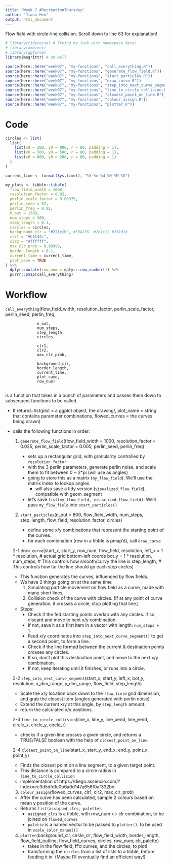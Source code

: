 ```yaml
---
title: "Week 7 #RecreationThursday"
author: "Jiwan Heo"
output: html_document
---
```


Flow field with circle-line collision. Scroll down to line 63 for explanation!

```r
# library(tidyverse) # Trying my luck with namespace here!
# library(ambient)
# library(ggforce)
library(magrittr) # oh well

source(here::here("week07", "my-functions", "call_everything.R"))
source(here::here("week07", "my-functions", "generate_flow_field.R"))
source(here::here("week07", "my-functions", "start_particles.R"))
source(here::here("week07", "my-functions", "draw_curve.R"))
source(here::here("week07", "my-functions", "step_into_next_curve_segment.R"))
source(here::here("week07", "my-functions", "line_to_circle_collision.R"))
source(here::here("week07", "my-functions", "closest_point_on_line.R"))
source(here::here("week07", "my-functions", "colour_assign.R"))
source(here::here("week07", "my-functions", "plotter.R"))
```

# Code
              
```r
circles <- list(
  list(
    list(x0 = 200, y0 = 800, r = 80, padding = 1),
    list(x0 = 500, y0 = 500, r = 80, padding = 1),
    list(x0 = 800, y0 = 200, r = 80, padding = 1)
  ) 
)
```

```r
current_time <- format(Sys.time(), "%Y-%m-%d_%H-%M-%S")

my_plots <- tibble::tibble(
  flow_field_width = 1000,
  resolution_factor = 0.02,
  perlin_scale_factor = 0.00375,
  perlin_seed = 52,
  perlin_freq = 0.01,
  n_out = 1500,
  num_steps = 300,
  step_length = 0.1,
  circles = circles,
  background_clr = "#221e1b", #554135  #2b1c12 #251d18
  clr1 = "#b3142c",
  clr2 = "#ffffff",
  max_clr_prob = 0.99999,
  border_length = 0.1,
  current_time = current_time,
  plot_save = TRUE
) %>%
  dplyr::mutate(row_num = dplyr::row_number()) %>% 
  purrr::pmap(call_everything)
```

# Workflow

`call_everything`(flow_field_width,
                  resolution_factor,
                  perlin_scale_factor,
                  perlin_seed,
                  perlin_freq, 
                  
                  n_out,
                  num_steps,
                  step_length,       
                  circles,
                  
                  clr1,
                  clr2,
                  max_clr_prob,
                  
                  background_clr,
                  border_length,          
                  current_time,
                  plot_save,
                  row_num)
                
is a function that takes in a bunch of parameters and passes them down to subsequent functions to be called. 

- It returns: list(plot = a ggplot object, the drawing!, 
                   plot_name = string that contains parameter combinations, 
                   flowed_curves = the curves being drawn)
                   
- calls the following functions in order:
    1. `generate_flow_field`(flow_field_width = 1000, 
                             resolution_factor = 0.025,
                             perlin_scale_factor = 0.005,
                             perlin_seed,
                             perlin_freq)
                           
        - sets up a rectangular grid, with granularity controlled by `resolution_factor`
        - with the 3 perlin parameters, generate perlin noise, and scale them to fit between 0 ~ 2*pi (will use as angles)
        - going to store this as a matrix (`my_flow_field`). We'll use the matrix index to lookup angles.
          - will also save a tidy version (`visualized_flow_field`), compatible with geom_segment 
        - let's save `list(my_flow_field, visualized_flow_field)`. We'll pass `my_flow_field` into `start_particles()`
      
    2. `start_particles`(n_out = 800,
                         flow_field_width,
                         num_steps,  
                         step_length,
                         flow_field,
                         resolution_factor,
                         circles)
                               
        - define some x/y combinations that represent the starting point of the curves.
        - for each combination (row in a tibble is pmap'd), call `draw_curve`
    
    2-1 `draw_curve`(start_x, 
                     start_y, 
                     row_num, 
                     flow_field, 
                     resolution, 
                     left_x     = 1 * resolution, # actual grid bottom-left coords
                     bot_y      = 1 * resolution,
                     num_steps,   # This controls how smooth/curvy the line is
                     step_length, # This controls how far the line should go each step
                     circles)
    - This function generates the curves, influenced by flow fields.
    - We have 2 things going on at the same time
      1. Simulating particle movement on flow field as a curve, made with many short lines,
      2. Collision check of the curve with circles. (If at any point of curve generation, it crosses a circle, stop plotting that line.)
      
    - Steps: 
      - Check if the fed starting points overlap with any circles. If so, discard and move to next x/y combination.
      - If not, save it as a first item in a vector with length: `num_steps + 1`. 
      - Feed x/y coordinates into `step_into_next_curve_segment()` to get a second point, to form a line. 
      - Check if the line formed between the current & destination points crosses any circles. 
      - If so, don't plot this destination point, and move to the next x/y combination.
      - If not, keep iterating until it finishes, or runs into a circle.
      
    2-2 `step_into_next_curve_segment`(start_x, 
                                       start_y,
                                       left_x,
                                       bot_y,
                                       resolution,
                                       x_dim_range,
                                       y_dim_range,
                                       flow_field,
                                       step_length)          
    - Scale the x/y location back down to the `flow_field` grid dimension, and grab the closest item (angles generated with perlin noise)
    - Extend the current x/y at this angle, by `step_length` amount. 
    - return the calculated x/y positions.
                               
    2-3 `line_to_circle_collision`(line_x, line_y, line_xend, line_yend,
                                   circle_x, circle_y, circle_r)    
    - checks if a given line crosses a given circle, and returns a TRUE/FALSE boolean with the help of `closest_point_on_line`.
    
    2-4 `closest_point_on_line`(start_x, start_y, end_x, end_y, 
                                point_x, point_y) 
    - Finds the closest point on a line segment, to a given target point.
    - This distance is compared to a circle radius in `line_to_circle_collision`
    - implementation of https://diego.assencio.com/?index=ec3d5dfdfc0b6a0d147a656f0af332bd
    
    3. `colour_assign`(flowed_curves,
                       clr1, 
                       clr2, 
                       max_clr_prob)
    
    - After the curve has been calculated, sample 2 colours based on mean y position of the curve.
    - Returns `list(assigned_clrs, palette)`. 
      - `assigned_clrs` is a tibble, with row_num <-> clr combination, to be joined on `flowed_curves`
      - `palette` is a named vector to be passed to `plotter()`, to be used in `scale_color_manual()`
                               
    4. `plotter`(background_clr,
                 circle_clr,
                 flow_field_width,
                 border_length,
                 flow_field_outline, 
                 flow_field_curves,
                 circles,
                 row_num,
                 clr_palette)
        - takes in the flow field, ff'd curves, and the circles, to plot!
        - transforming the `circles` from a list of lists to a tibble, before feeding it in. (Maybe I'll eventually find an efficient way!)
          
          